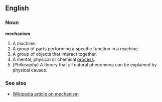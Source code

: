 ==English==
===Noun===
'''mechanism'''
# A machine.
# A group of parts performing a specific function in a machine.
# A group of objects that interact together.
# A mental, physical or chemical [[process]].
# (''Philosophy'') A theory that all natural phenomena can be explained by physical causes.

===See also===
*[[w:mechanism|Wikipedia article on mechanism]]